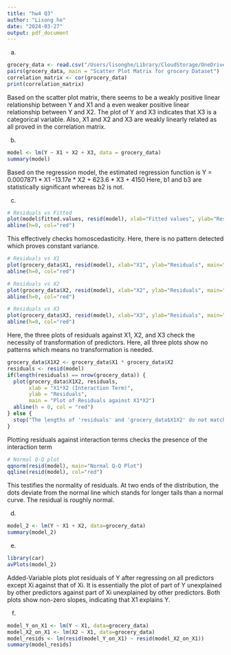 ```yaml
---
title: "hw4 Q3"
author: "Lisong he"
date: "2024-03-27"
output: pdf_document
---
```


a)
```r
grocery_data <- read.csv("/Users/lisonghe/Library/CloudStorage/OneDrive-JohnsHopkins/Semester 2/613 Applied Statistics and Data Analysis l/Homework/hw4/grocery-retailer.csv")
pairs(grocery_data, main = "Scatter Plot Matrix for grocery Dataset")
correlation_matrix <- cor(grocery_data)
print(correlation_matrix)
```
Based on the scatter plot matrix, there seems to be a weakly positive linear relationship between Y and X1 and a even weaker positive linear relationship between Y and X2. The plot of Y and X3 indicates that X3 is a categorical variable. Also, X1 and X2 and X3 are weakly linearly related as all proved in the correlation matrix. 

b)
```r
model <- lm(Y ~ X1 + X2 + X3, data = grocery_data)
summary(model)
```
Based on the regression model, the estimated regression function is 
Y = 0.0007871 * X1 -13.17e * X2 + 623.6 * X3 + 4150
Here, b1 and b3 are statistically significant whereas b2 is not.

c)
```r
# Residuals vs Fitted
plot(model$fitted.values, resid(model), xlab="Fitted values", ylab="Residuals", main="Residuals vs Fitted")
abline(h=0, col="red")
```
This effectively checks homoscedasticity. Here, there is no pattern detected which proves constant variance.
```r
# Residuals vs X1
plot(grocery_data$X1, resid(model), xlab="X1", ylab="Residuals", main="Residuals vs X1")
abline(h=0, col="red")
```

```r
# Residuals vs X2
plot(grocery_data$X2, resid(model), xlab="X2", ylab="Residuals", main="Residuals vs X2")
abline(h=0, col="red")
```

```r
# Residuals vs X3
plot(grocery_data$X3, resid(model), xlab="X3", ylab="Residuals", main="Residuals vs X3")
abline(h=0, col="red")
```
Here, the three plots of residuals against X1, X2, and X3 check the necessity of transformation of predictors. Here, all three plots show no patterns which means no transformation is needed.
```r
grocery_data$X1X2 <- grocery_data$X1 * grocery_data$X2
residuals <- resid(model)
if(length(residuals) == nrow(grocery_data)) {
  plot(grocery_data$X1X2, residuals, 
       xlab = "X1*X2 (Interaction Term)", 
       ylab = "Residuals", 
       main = "Plot of Residuals against X1*X2")
  abline(h = 0, col = "red")
} else {
  stop("The lengths of 'residuals' and 'grocery_data$X1X2' do not match.")
}
```
Plotting residuals against interaction terms checks the presence of the interaction term
```r
# Normal Q-Q plot
qqnorm(resid(model), main="Normal Q-Q Plot")
qqline(resid(model), col="red")
```
This testifies the normality of residuals. At two ends of the distribution, the dots deviate from the normal line which stands for longer tails than a normal curve. The residual is roughly normal.

d)
```r
model_2 <- lm(Y ~ X1 + X2, data=grocery_data)
summary(model_2)
```

e)
```r
library(car)
avPlots(model_2)
```
Added-Variable plots plot residuals of Y after regressing on all predictors except Xi against that of Xi. It is essentially the plot of part of Y unexplained by other predictors against part of Xi unexplained by other predictors. Both plots show non-zero slopes, indicating that X1 explains Y.

f)
```r
model_Y_on_X1 <- lm(Y ~ X1, data=grocery_data)
model_X2_on_X1 <- lm(X2 ~ X1, data=grocery_data)
model_resids <- lm(resid(model_Y_on_X1) ~ resid(model_X2_on_X1))
summary(model_resids)
```

